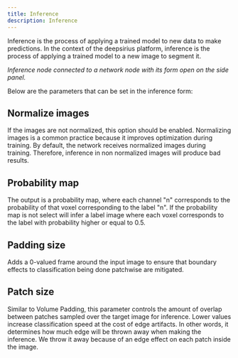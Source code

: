 ```yaml
---
title: Inference
description: Inference
---
```




Inference is the process of applying a trained model to new data to make
predictions. In the context of the deepsirius platform, inference is the process
of applying a trained model to a new image to segment it.

<ImageZoom
  alt="Inference node and form."
  src={NodeInference}
  className="!my-0 rounded-sm"
  priority
/>
_Inference node connected to a network node with its form open on the side panel._

Below are the parameters that can be set in the inference form:

## Normalize images

If the images are not normalized, this option should be enabled. Normalizing
images is a common practice because it improves optimization during training. By
default, the network receives normalized images during training. Therefore,
inference in non normalized images will produce bad results.

## Probability map

The output is a probability map, where each channel "n" corresponds to the
probability of that voxel corresponding to the label "n". If the probability map
is not select will infer a label image where each voxel corresponds to the label
with probability higher or equal to 0.5.

## Padding size

Adds a 0-valued frame around the input image to ensure that boundary effects to
classification being done patchwise are mitigated.

## Patch size

Similar to Volume Padding, this parameter controls the amount of overlap between
patches sampled over the target image for inference. Lower values increase
classification speed at the cost of edge artifacts. In other words, it
determines how much edge will be thrown away when making the inference. We throw
it away because of an edge effect on each patch inside the image.
